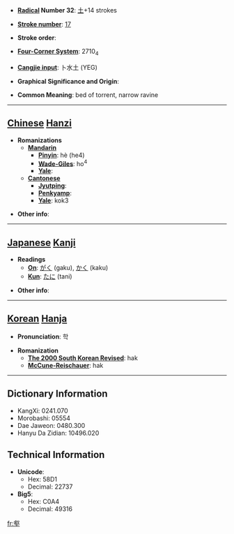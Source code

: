 * '''[[Wiktionary:Chinese radical index| Radical]] Number 32''': [[Wiktionary:Chinese radical index 土|土]]+14 strokes

* '''[[Wiktionary:Chinese total strokes index|Stroke number]]''': [[Wiktionary:Chinese total strokes index 17|17]]

* '''Stroke order''': 

* '''[[Wiktionary:Chinese four corner index|Four-Corner System]]''': 2710<sub>4</sub>

* '''[[Wiktionary:Chinese Cangjie index|Cangjie input]]''': 卜水土 (YEG)

* '''Graphical Significance and Origin''': 

* '''Common Meaning''': bed of torrent, narrow ravine

----

== [[Chinese]] [[Hanzi]] ==

* '''Romanizations'''
** '''[[Mandarin]]'''
*** '''[[Pinyin]]''': hè (he4)
*** '''[[Wade-Giles]]''': ho<sup>4</sup>
*** '''[[Yale]]''': 
** '''[[Cantonese]]'''
*** '''[[Jyutping]]''':
*** '''[[Penkyamp]]''': 
*** '''[[Yale]]''': kok3

* '''Other info''': 

----

== [[Japanese]] [[Kanji]] ==

* '''Readings'''
** '''[[On]]''': [[がく]] (gaku), [[かく]] (kaku)
** '''[[Kun]]''': [[たに]] (tani)

* '''Other info''':  

----

== [[Korean]] [[Hanja]] ==

* '''Pronunciation''': 학

* '''Romanization'''
** '''[[The 2000 South Korean Revised Romanization|The 2000 South Korean Revised]]''': hak
** '''[[McCune-Reischauer]]''': hak

----

== Dictionary Information ==

* KangXi: 0241.070
* Morobashi: 05554
* Dae Jaweon: 0480.300
* Hanyu Da Zidian: 10496.020

== Technical Information ==

* '''Unicode''':
** Hex: 58D1
** Decimal: 22737
* '''Big5''':
** Hex: C0A4
** Decimal: 49316

[[fr:壑]]